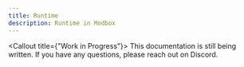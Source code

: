 ```yaml
---
title: Runtime
description: Runtime in Modbox
---
```


<Callout title={"Work in Progress"}>
  This documentation is still being written. If you have any questions, please
  reach out on Discord.
</Callout>
